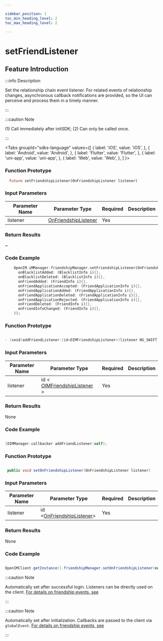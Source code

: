 ```yaml
---

sidebar_position: 1
toc_min_heading_level: 2
toc_max_heading_level: 2

---
```


# setFriendListener

## Feature Introduction

:::info Description

Set the relationship chain event listener. For related events of relationship changes, asynchronous callback notifications are provided, so the UI can perceive and process them in a timely manner.

:::

:::caution Note

(1) Call immediately after initSDK;
(2) Can only be called once.

:::

<Tabs
groupId="sdks-language"
values={[
{ label: 'iOS', value: 'iOS', },
{ label: 'Android', value: 'Android', },
{ label: 'Flutter', value: 'Flutter', },
{ label: 'uni-app', value: 'uni-app', },
{ label: 'Web', value: 'Web', },
]
}>

<TabItem value="Flutter">

### Function Prototype

```dart
  Future setFriendshipListener(OnFriendshipListener listener)
```

### Input Parameters

| Parameter Name | Parameter Type                                        | Required | Description |
| -------------- | ----------------------------------------------------- | -------- | ----------- |
| listener       | [OnFriendshipListener](/listener/friendshipListener.mdx) | Yes      |             |

### Return Results

~

### Code Example

```dart showLineNumbers
    OpenIM.iMManager.friendshipManager.setFriendshipListener(OnFriendshipListener(
      onBlacklistAdded: (BlacklistInfo i){},
      onBlacklistDeleted: (BlacklistInfo i){},
      onFriendAdded: (FriendInfo i){},
      onFriendApplicationAccepted: (FriendApplicationInfo i){},
      onFriendApplicationAdded: (FriendApplicationInfo i){},
      onFriendApplicationDeleted: (FriendApplicationInfo i){},
      onFriendApplicationRejected: (FriendApplicationInfo i){},
      onFriendDeleted: (FriendInfo i){},
      onFriendInfoChanged: (FriendInfo i){},
    ));
```

</TabItem>

<TabItem value="iOS">

### Function Prototype

```swift

- (void)addFriendListener:(id<OIMFriendshipListener>)listener NS_SWIFT_NAME(addFriendListener(listener:));

```

### Input Parameters

| Parameter Name | Parameter Type                                             | Required | Description |
| -------------- | ---------------------------------------------------------- | -------- | ----------- |
| listener       | id < [OIMFriendshipListener](/listener/friendshipListener.mdx) > | Yes      |             |

### Return Results

None

### Code Example

```swift showLineNumbers

[OIMManager.callbacker addFriendListener:self];

```

</TabItem>

<TabItem value="Android">

### Function Prototype

```Java

 public void setOnFriendshipListener(OnFriendshipListener listener)

```

### Input Parameters

| Parameter Name | Parameter Type                                            | Required | Description |
| -------------- | --------------------------------------------------------- | -------- | ----------- |
| listener       | id <[OnFriendshipListener](/listener/friendshipListener.mdx)> | Yes      |             |

### Return Results

None

### Code Example

```Java showLineNumbers

OpenIMClient.getInstance().friendshipManager.setOnFriendshipListener(new OnFriendshipListener{...} )

```

</TabItem>

<TabItem value="Web">

:::caution Note

Automatically set after successful login. Listeners can be directly used on the client. [For details on friendship events, see](/listener/friendshipListener.mdx)

:::

</TabItem>

<TabItem value="uni-app">

:::caution Note

Automatically set after initialization. Callbacks are passed to the client via `globalEvent`. [For details on friendship events, see](/listener/friendshipListener.mdx)

:::

</TabItem>

</Tabs>